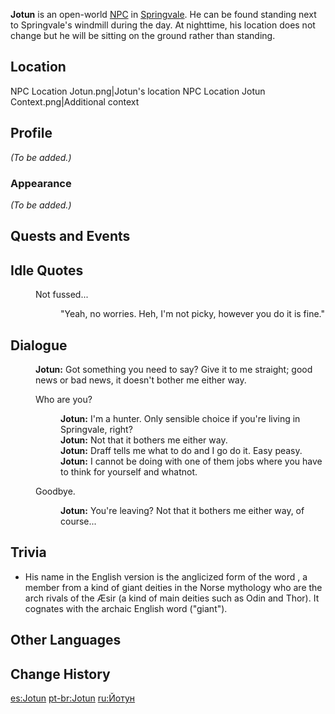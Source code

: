 {{Meta
<!-- REMOVE THIS TEMPLATE AFTER ADDING MISSING INFO -->
|missing_NPC_profile  = yes
}}
{{Character Infobox
|region           = Mondstadt
|location         = Mondstadt
|image            = NPC Jotun.png
|affiliation      = Springvale
|title            = Hunter
|type             = Open-World NPC
}}
'''Jotun''' is an open-world [[NPC]] in [[Springvale]]. He can be found standing next to Springvale's windmill during the day. At nighttime, his location does not change but he will be sitting on the ground rather than standing.

==Location==
<gallery>
NPC Location Jotun.png|Jotun's location
NPC Location Jotun Context.png|Additional context
</gallery>

==Profile==
<!-- detailed story/lore information goes here -->
''(To be added.)''

===Appearance===
''(To be added.)''

==Quests and Events==
{{Quests and Events}}

==Idle Quotes==
{{Dialogue Start}}
: {{DIcon|Idle}} Not fussed...
:: {{A|VO Jotun 01.ogg}} "Yeah, no worries. Heh, I'm not picky, however you do it is fine."
{{Dialogue End}}

==Dialogue==
{{Dialogue Start}}
:'''Jotun:''' Got something you need to say? Give it to me straight; good news or bad news, it doesn't bother me either way.
:{{DIcon}} Who are you?
::'''Jotun:''' I'm a hunter. Only sensible choice if you're living in Springvale, right?
::'''Jotun:''' Not that it bothers me either way.
::'''Jotun:''' Draff tells me what to do and I go do it. Easy peasy.
::'''Jotun:''' I cannot be doing with one of them jobs where you have to think for yourself and whatnot.
:{{DIcon}} Goodbye.
::'''Jotun:''' You're leaving? Not that it bothers me either way, of course...
{{Dialogue End}}

==Trivia==
* His name in the English version is the anglicized form of the {{w|Old Norse}} word {{w|Jötunn|Jǫtunn}}, a member from a kind of giant deities in the Norse mythology who are the arch rivals of the Æsir (a kind of main deities such as Odin and Thor). It cognates with the archaic English word {{wt|ettin}} ("giant").

==Other Languages==
{{Other Languages
|default_hidden = 1
|en      = Jotun
|zhs     = 约顿
|zhs_rm  = Yuēdùn
|zht     = 約頓
|zht_rm  = Yuēdùn
|ja      = ヨトゥン
|ja_rm   = Yotun
|ko      = 요툰
|es      = Jotun
|fr      = Jotun
|ru      = Йотун
|th      = Jotun
|vi      = Jotun
|de      = Jotun
|id      = Jotun
|pt      = Jotun
|tr      = Jotun
|it      = Jotun
}}

==Change History==
{{Change History|1.0}}

[[es:Jotun]]
[[pt-br:Jotun]]
[[ru:Йотун]]